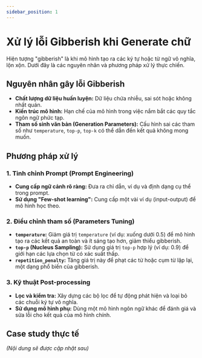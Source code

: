 ```yaml
---
sidebar_position: 1
---
```


# Xử lý lỗi Gibberish khi Generate chữ

Hiện tượng "gibberish" là khi mô hình tạo ra các ký tự hoặc từ ngữ vô nghĩa, lộn xộn. Dưới đây là các nguyên nhân và phương pháp xử lý thực chiến.

## Nguyên nhân gây lỗi Gibberish

- **Chất lượng dữ liệu huấn luyện:** Dữ liệu chứa nhiễu, sai sót hoặc không nhất quán.
- **Kiến trúc mô hình:** Hạn chế của mô hình trong việc nắm bắt các quy tắc ngôn ngữ phức tạp.
- **Tham số sinh văn bản (Generation Parameters):** Cấu hình sai các tham số như `temperature`, `top-p`, `top-k` có thể dẫn đến kết quả không mong muốn.

## Phương pháp xử lý

### 1. Tinh chỉnh Prompt (Prompt Engineering)

- **Cung cấp ngữ cảnh rõ ràng:** Đưa ra chỉ dẫn, ví dụ và định dạng cụ thể trong prompt.
- **Sử dụng "Few-shot learning":** Cung cấp một vài ví dụ (input-output) để mô hình học theo.

### 2. Điều chỉnh tham số (Parameters Tuning)

- **`temperature`:** Giảm giá trị `temperature` (ví dụ: xuống dưới 0.5) để mô hình tạo ra các kết quả an toàn và ít sáng tạo hơn, giảm thiểu gibberish.
- **`top-p` (Nucleus Sampling):** Sử dụng giá trị `top-p` hợp lý (ví dụ: 0.9) để giới hạn các lựa chọn từ có xác suất thấp.
- **`repetition_penalty`:** Tăng giá trị này để phạt các từ hoặc cụm từ lặp lại, một dạng phổ biến của gibberish.

### 3. Kỹ thuật Post-processing

- **Lọc và kiểm tra:** Xây dựng các bộ lọc để tự động phát hiện và loại bỏ các chuỗi ký tự vô nghĩa.
- **Sử dụng mô hình phụ:** Dùng một mô hình ngôn ngữ khác để đánh giá và sửa lỗi cho kết quả của mô hình chính.

## Case study thực tế

_(Nội dung sẽ được cập nhật sau)_
